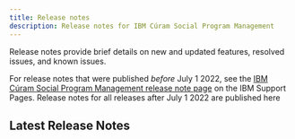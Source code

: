 ```yaml
---
title: Release notes
description: Release notes for IBM Cúram Social Program Management
---
```


<PageDescription>

Release notes provide brief details on new and updated features, resolved issues, and known issues.

</PageDescription>

<InlineNotification>

For release notes that were published <i>before</i> July 1 2022, see the [IBM Cúram Social Program Management release note page](https://www.ibm.com/support/pages/node/713035) on the IBM Support Pages.
Release notes for all releases after July 1 2022 are published here

</InlineNotification>

## Latest Release Notes

<Row className="resource-card-group">

<Column colMd={4} colLg={4} noGutterSm>
<ResourceCard
    title="8.0.2 iFixN"
    subTitle="Release"
    actionIcon="arrowRight"
    href="/spm/release-notes/releases/8010">

</ResourceCard>
</Column>


</Row>

